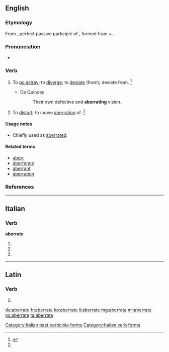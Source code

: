 ==English==

===Etymology===
From {{etyl|la}} {{term|aberratus|aberrātus|lang=la}}, perfect passive participle of {{term|aberro|aberrō|wander, stray or deviate from|lang=la}}, formed from {{term|ab||from, away from|lang=la}} + {{term|erro|errō|stray|lang=la}}.

===Pronunciation===
* {{a|US}} {{IPA|/ˈæb.ə.ɹeɪt/}}

===Verb===
{{en-verb|aberrat|ing}}

# {{intransitive}} To [[go astray]]; to [[diverge]]; to [[deviate]] (from); deviate from. {{defdate|Mid 18<sup>th</sup> century.}}<ref name=SOED>{{reference-book | last =| first = | authorlink =  | coauthors =  | editor =Brown, Lesley  | others =  | title = The Shorter Oxford English Dictionary | origdate =  | origyear = 1933| origmonth =  | url =  | format =  | accessdate =  | accessyear =  | accessmonth =  | edition = 5th | date =  | year =2003| month =  | publisher =Oxford University Press  | location =Oxford, UK | language =  | id =  | doi = | isbn =978-0-19-860575-7 | lccn = | ol = | pages =4| chapter =  | chapterurl =  | quote =}}</ref>
#* {{rfdate}} De Quincey
#*: Their own defective and '''aberrating''' vision.
# {{transitive}} To [[distort]]; to cause [[aberration]] of. {{defdate|Late 19<sup>th</sup> century.}}<ref name=SOED/>

====Usage notes====
* {{sense|transitive}} Chiefly used as [[aberrated]].

====Related terms====
* [[aberr]]
* [[aberrance]]
* [[aberrant]]
* [[aberration]]

===References===
<references/>

----

==Italian==

===Verb===
'''aberrate'''

# {{conjugation of|aberrare||2|p|pres|ind|lang=it}}
# {{conjugation of|aberrare||2|p|imp|lang=it}}
# {{form of|[[feminine|Feminine]] plural|aberrato}}

[[Category:Italian past participle forms]]
[[Category:Italian verb forms]]

----

==Latin==

===Verb===
{{la-verb-form|aberrāte}}

# {{conjugation of|aberro|aberrō|1|p|pres|act|imp|lang=la}}

[[de:aberrate]]
[[fr:aberrate]]
[[ko:aberrate]]
[[li:aberrate]]
[[mg:aberrate]]
[[ml:aberrate]]
[[ps:aberrate]]
[[ta:aberrate]]